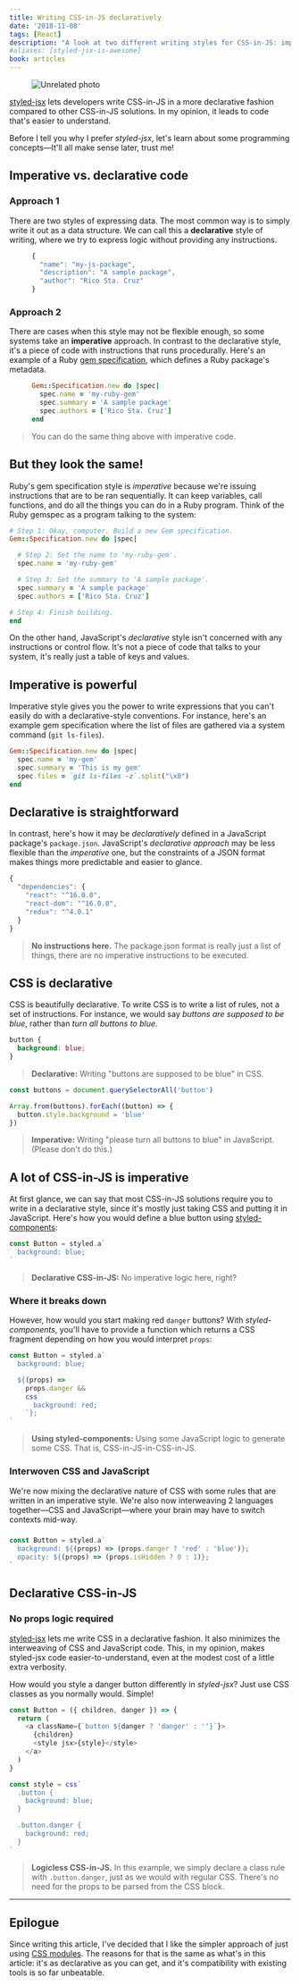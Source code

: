 ```yaml
---
title: Writing CSS-in-JS declaratively
date: '2018-11-08'
tags: [React]
description: "A look at two different writing styles for CSS-in-JS: imperative and declarative"
#aliases: [styled-jsx-is-awesome]
book: articles
---
```


<Figure cover>
<img src='./covers/Xf7o2W7qgP0.jpg' alt='Unrelated photo' />
</Figure>

[styled-jsx] lets developers write CSS-in-JS in a more declarative fashion compared to other CSS-in-JS solutions. In my opinion, it leads to code that's easier to understand.

Before I tell you why I prefer _styled-jsx_, let's learn about some programming concepts&mdash;It'll all make sense later, trust me!

<NextBlock title="What does it mean to write 'more declarative' code?"></NextBlock>

## Imperative vs. declarative code

### Approach 1

There are two styles of expressing data. The most common way is to simply write it out as a data structure. We can call this a **declarative** style of writing, where we try to express logic without providing any instructions.

<Figure code title='declarative-example.json'>

```js
{
  "name": "my-js-package",
  "description": "A sample package",
  "author": "Rico Sta. Cruz"
}
```

</Figure>

### Approach 2

There are cases when this style may not be flexible enough, so some systems take an **imperative** approach. In contrast to the declarative style, it's a piece of code with instructions that runs procedurally. Here's an example of a Ruby [gem specification](https://guides.rubygems.org/specification-reference/), which defines a Ruby package's metadata.

<Figure code title='imperative-example.rb'>

```rb
Gem::Specification.new do |spec|
  spec.name = 'my-ruby-gem'
  spec.summary = 'A sample package'
  spec.authors = ['Rico Sta. Cruz']
end
```

</Figure>

> You can do the same thing above with imperative code.

<NextBlock title="What's the difference?" />

## But they look the same!

Ruby's gem specification style is _imperative_ because we're issuing instructions that are to be ran sequentially. It can keep variables, call functions, and do all the things you can do in a Ruby program. Think of the Ruby gemspec as a program talking to the system:

```rb
# Step 1: Okay, computer. Build a new Gem specification.
Gem::Specification.new do |spec|

  # Step 2: Set the name to 'my-ruby-gem'.
  spec.name = 'my-ruby-gem'

  # Step 3: Set the summary to 'A sample package'.
  spec.summary = 'A sample package'
  spec.authors = ['Rico Sta. Cruz']

# Step 4: Finish building.
end
```

On the other hand, JavaScript's _declarative_ style isn't concerned with any instructions or control flow. It's not a piece of code that talks to your system, it's really just a table of keys and values.

<NextBlock title="What makes imperative-style different?"></NextBlock>

## Imperative is powerful

Imperative style gives you the power to write expressions that you can't easily do with a declarative-style conventions. For instance, here's an example gem specification where the list of files are gathered via a system command (`git ls-files`).

```rb
Gem::Specification.new do |spec|
  spec.name = 'my-gem'
  spec.summary = 'This is my gem'
  spec.files = `git ls-files -z`.split("\x0")
end
```

<!-- "We'll run a system command (`git ls-files -z`) to generate a list of files rather than listing them out by hand." -->

<NextBlock title="What makes declarative-style different?"></NextBlock>

## Declarative is straightforward

In contrast, here's how it may be _declaratively_ defined in a JavaScript package's `package.json`. JavaScript's _declarative approach_ may be less flexible than the _imperative_ one, but the constraints of a JSON format makes things more predictable and easier to glance.

```js
{
  "dependencies": {
    "react": "^16.0.0",
    "react-dom": "^16.0.0",
    "redux": "^4.0.1"
  }
}
```

> **No instructions here.** The package.json format is really just a list of things, there are no imperative instructions to be executed.

<NextBlock title="What does this have to do with CSS?"></NextBlock>

## CSS is declarative

CSS is beautifully declarative. To write CSS is to write a list of rules, not a set of instructions. For instance, we would say _buttons are supposed to be blue_, rather than _turn all buttons to blue_.

```css
button {
  background: blue;
}
```

> **Declarative:** Writing "buttons are supposed to be blue" in CSS.

```js
const buttons = document.querySelectorAll('button')

Array.from(buttons).forEach((button) => {
  button.style.background = 'blue'
})
```

> **Imperative:** Writing "please turn all buttons to blue" in JavaScript.
> (Please don't do this.)

<NextBlock title="What about CSS-in-JS?"></NextBlock>

## A lot of CSS-in-JS is imperative

At first glance, we can say that most CSS-in-JS solutions require you to write in a declarative style, since it's mostly just taking CSS and putting it in JavaScript. Here's how you would define a blue button using [styled-components]:

```js
const Button = styled.a`
  background: blue;
`
```

> **Declarative CSS-in-JS:** No imperative logic here, right?

### Where it breaks down

However, how would you start making red `danger` buttons? With _styled-components_, you'll have to provide a function which returns a CSS fragment depending on how you would interpret `props`:

```js
const Button = styled.a`
  background: blue;

  ${(props) =>
    props.danger &&
    css`
      background: red;
    `};
`
```

> **Using styled-components:** Using some JavaScript logic to generate some CSS. That is, CSS-in-JS-in-CSS-in-JS.

### Interwoven CSS and JavaScript

We're now mixing the declarative nature of CSS with some rules that are written in an imperative style. We're also now interweaving 2 languages together&mdash;CSS and JavaScript&mdash;where your brain may have to switch contexts mid-way.

###

```js
const Button = styled.a`
  background: ${(props) => (props.danger ? 'red' : 'blue')};
  opacity: ${(props) => (props.isHidden ? 0 : 1)};
`
```

<NextBlock title="Let's look at how styled-jsx solves this."></NextBlock>

## Declarative CSS-in-JS

### No props logic required

[styled-jsx] lets me write CSS in a declarative fashion. It also minimizes the interweaving of CSS and JavaScript code. This, in my opinion, makes styled-jsx code easier-to-understand, even at the modest cost of a little extra verbosity.

How would you style a danger button differently in _styled-jsx_? Just use CSS classes as you normally would. Simple!

```js
const Button = ({ children, danger }) => {
  return (
    <a className={`button ${danger ? 'danger' : ''}`}>
      {children}
      <style jsx>{style}</style>
    </a>
  )
}

const style = css`
  .button {
    background: blue;
  }

  .button.danger {
    background: red;
  }
`
```

> **Logicless CSS-in-JS.** In this example, we simply declare a class rule with `.button.danger`, just as we would with regular CSS. There's no need for the props to be parsed from the CSS block.

[styled-components]: https://www.styled-components.com/
[styled-jsx]: https://github.com/zeit/styled-jsx
[emotion]: https://emotion.sh/

---

## Epilogue

Since writing this article, I've decided that I like the simpler approach of just using [CSS modules](https://github.com/css-modules/css-modules). The reasons for that is the same as what's in this article: it's as declarative as you can get, and it's compatibility with existing tools is so far unbeatable.

